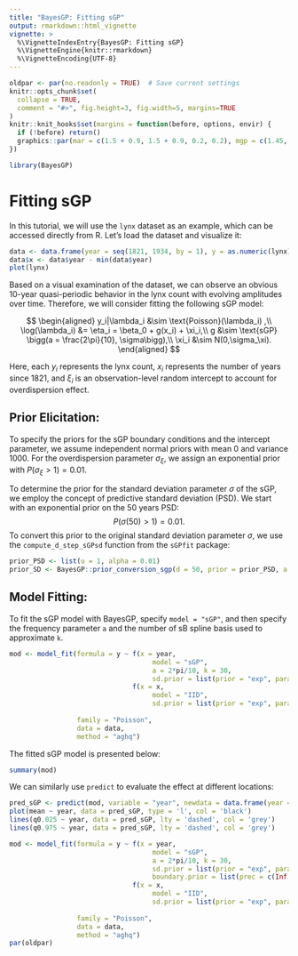 ```yaml
---
title: "BayesGP: Fitting sGP"
output: rmarkdown::html_vignette
vignette: >
  %\VignetteIndexEntry{BayesGP: Fitting sGP}
  %\VignetteEngine{knitr::rmarkdown}
  %\VignetteEncoding{UTF-8}
---
```


```r
oldpar <- par(no.readonly = TRUE)  # Save current settings 
knitr::opts_chunk$set(
  collapse = TRUE,
  comment = "#>", fig.height=3, fig.width=5, margins=TRUE
)
knitr::knit_hooks$set(margins = function(before, options, envir) {
  if (!before) return()
  graphics::par(mar = c(1.5 + 0.9, 1.5 + 0.9, 0.2, 0.2), mgp = c(1.45, 0.45, 0), cex = 1.25, bty='n')
})
```


```r
library(BayesGP)
```

# Fitting sGP

In this tutorial, we will use the `lynx` dataset as an example, which
can be accessed directly from R. Let’s load the dataset and visualize
it:

```r
data <- data.frame(year = seq(1821, 1934, by = 1), y = as.numeric(lynx))
data$x <- data$year - min(data$year)
plot(lynx)
```

Based on a visual examination of the dataset, we can observe an obvious
10-year quasi-periodic behavior in the lynx count with evolving
amplitudes over time. Therefore, we will consider fitting the following
sGP model:

$$
\begin{aligned}
  y_i|\lambda_i &\sim \text{Poisson}(\lambda_i) ,\\
  \log(\lambda_i) &= \eta_i = \beta_0 + g(x_i) + \xi_i,\\
  g &\sim \text{sGP} \bigg(a = \frac{2\pi}{10}, \sigma\bigg),\\
  \xi_i &\sim N(0,\sigma_\xi).
\end{aligned}
$$

Here, each $y_i$ represents the lynx count, $x_i$ represents the number
of years since 1821, and $\xi_i$ is an observation-level random
intercept to account for overdispersion effect.


## Prior Elicitation:

To specify the priors for the sGP boundary conditions and the intercept
parameter, we assume independent normal priors with mean 0 and variance
1000. For the overdispersion parameter $\sigma_\xi$, we assign an
exponential prior with $P(\sigma_\xi > 1) = 0.01$.

To determine the prior for the standard deviation parameter $\sigma$ of
the sGP, we employ the concept of predictive standard deviation (PSD).
We start with an exponential prior on the 50 years PSD:
$$P(\sigma(50)>1) = 0.01.$$ To convert this prior to the original
standard deviation parameter $\sigma$, we use the `compute_d_step_sGPsd`
function from the `sGPfit` package:

```r
prior_PSD <- list(u = 1, alpha = 0.01)
prior_SD <- BayesGP::prior_conversion_sgp(d = 50, prior = prior_PSD, a = 2*pi/10)
```

 
## Model Fitting:

To fit the sGP model with BayesGP, specify `model = "sGP"`, and then specify the frequency parameter `a` and the number of sB spline basis used to approximate `k`.

```r
mod <- model_fit(formula = y ~ f(x = year, 
                                    model = "sGP", 
                                    a = 2*pi/10, k = 30,
                                    sd.prior = list(prior = "exp", param = prior_SD, h = 2)) + 
                               f(x = x, 
                                    model = "IID", 
                                    sd.prior = list(prior = "exp", param = 0.5)),
                   
                 family = "Poisson",
                 data = data,
                 method = "aghq")
```

The fitted sGP model is presented below:

```r
summary(mod)
```

We can similarly use `predict` to evaluate the effect at different locations:

```r
pred_sGP <- predict(mod, variable = "year", newdata = data.frame(year = seq(min(data$year), max(data$year), by = 0.1)))
plot(mean ~ year, data = pred_sGP, type = 'l', col = 'black')
lines(q0.025 ~ year, data = pred_sGP, lty = 'dashed', col = 'grey')
lines(q0.975 ~ year, data = pred_sGP, lty = 'dashed', col = 'grey')
```

```r
mod <- model_fit(formula = y ~ f(x = year, 
                                    model = "sGP", 
                                    a = 2*pi/10, k = 30,
                                    sd.prior = list(prior = "exp", param = prior_SD, h = 2),
                                    boundary.prior = list(prec = c(Inf, Inf))) + 
                               f(x = x, 
                                    model = "IID", 
                                    sd.prior = list(prior = "exp", param = 0.5)),
                   
                 family = "Poisson",
                 data = data,
                 method = "aghq")
par(oldpar)
```




